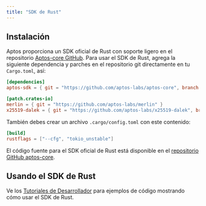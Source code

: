 ```yaml
---
title: "SDK de Rust"
---
```


## Instalación

Aptos proporciona un SDK oficial de Rust con soporte ligero en el
repositorio [Aptos-core GitHub](https://github.com/aptos-labs/aptos-core/tree/main/sdk).
Para usar el SDK de Rust, agrega la siguiente dependencia y parches en el
repositorio git directamente en tu `Cargo.toml`, así:

```toml filename="Cargo.toml"
[dependencies]
aptos-sdk = { git = "https://github.com/aptos-labs/aptos-core", branch = "devnet" }

[patch.crates-io]
merlin = { git = "https://github.com/aptos-labs/merlin" }
x25519-dalek = { git = "https://github.com/aptos-labs/x25519-dalek", branch = "zeroize_v1" }
```

También debes crear un archivo `.cargo/config.toml` con este contenido:

```toml filename=".cargo/config.toml"
[build]
rustflags = ["--cfg", "tokio_unstable"]
```

El código fuente para el SDK oficial de Rust está disponible en el
[repositorio GitHub aptos-core](https://github.com/aptos-labs/aptos-core/tree/main/sdk).

## Usando el SDK de Rust

Ve los [Tutoriales de Desarrollador](../../../../build/guides) para ejemplos de código mostrando cómo
usar el SDK de Rust.
